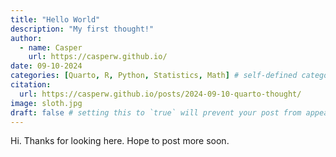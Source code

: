 ```yaml
---
title: "Hello World"
description: "My first thought!"
author:
  - name: Casper 
    url: https://casperw.github.io/
date: 09-10-2024
categories: [Quarto, R, Python, Statistics, Math] # self-defined categories
citation: 
  url: https://casperw.github.io/posts/2024-09-10-quarto-thought/ 
image: sloth.jpg
draft: false # setting this to `true` will prevent your post from appearing on your listing page until you're ready!
---
```


Hi.  Thanks for looking here.  Hope to post more soon.